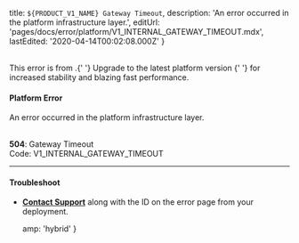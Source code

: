 
  title: `${PRODUCT_V1_NAME} Gateway Timeout`,
  description: 'An error occurred in the platform infrastructure layer.',
  editUrl: 'pages/docs/error/platform/V1_INTERNAL_GATEWAY_TIMEOUT.mdx',
  lastEdited: '2020-04-14T00:02:08.000Z'
}

<br />

<Note type="warning">
  This error is from <ProductV1Name />.{' '}
  <Link href="https://zeit.co/guides/migrate-to-zeit-now">
    Upgrade to the latest platform version
  </Link>{' '}
  for increased stability and blazing fast performance.
</Note>

#### Platform Error

An error occurred in the <ProductV1Name /> platform infrastructure layer.

<br />

<Note label={false}>
  <b>504</b>: Gateway Timeout
  <br />
  Code: <InlineCode>V1_INTERNAL_GATEWAY_TIMEOUT</InlineCode>
</Note>

---

#### Troubleshoot

- **[Contact Support](mailto:support@zeit.co)** along with the ID on the error page from your deployment.


  amp: 'hybrid'
}
